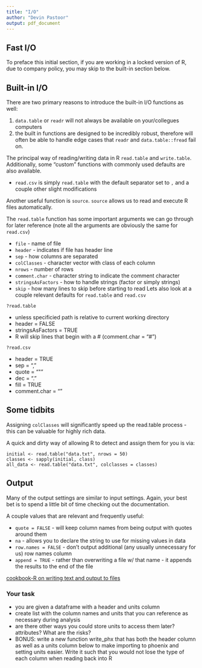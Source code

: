 ```yaml
---
title: "I/O"
author: "Devin Pastoor"
output: pdf_document
---
```


## Fast I/O

To preface this initial section, if you are working in a locked version of R, 
due to company policy, you may skip to the built-in section below.




## Built-in I/O

There are two primary reasons to introduce the built-in I/O functions as well:

1) `data.table` or `readr` will not always be available on your/collegues computers
2) the built in functions are designed to be incredibly robust, therefore will
often be able to handle edge cases that `readr` and `data.table::fread` fail on.


The principal way of reading/writing data in R `read.table` and `write.table`. Additionally, some "custom" functions with commonly used defaults are also available.

* `read.csv` is simply `read.table` with the default separator set to `,` and a couple other slight modifications

Another useful function is `source`. `source` allows us to read and execute R files automatically. 

The `read.table` function has some important arguments we can go through for later reference (note all the arguments are obviously the same for `read.csv`)

* `file` - name of file
* `header` - indicates if file has header line
* `sep` - how columns are separated
* `colClasses` - character vector with class of each column
* `nrows` - number of rows 
* `comment.char` - character string to indicate the comment character
* `stringsAsFactors` - how to handle strings (factor or simply strings)
* `skip` - how many lines to skip before starting to read
Lets also look at a couple relevant defaults for `read.table` and `read.csv`

`?read.table`

* unless specificied path is relative to current working directory
* header = FALSE
* stringsAsFactors = TRUE
* R will skip lines that begin with a # (comment.char = "#")

`?read.csv`

* header = TRUE
* sep = ","
* quote = "\""
* dec = "."
* fill = TRUE
* comment.char = ""


## Some tidbits

Assigning `colClasses` will significantly speed up the read.table process - this can be valuable for highly rich data.

A quick and dirty way of allowing R to detect and assign them for you is via:

```
initial <- read.table("data.txt", nrows = 50)
classes <- sapply(initial, class)
all_data <- read.table("data.txt", colclasses = classes)
```

## Output
Many of the output settings are similar to input settings. Again, your best bet is to spend a little bit of time checking out the documentation.

A couple values that are relevant and frequently useful:

* `quote = FALSE` - will keep column names from being output with quotes around them
* `na` - allows you to declare the string to use for missing values in data
* `row.names = FALSE` - don't output additional (any usually unnecessary for us) row names column
* `append = TRUE` - rather than overwriting a file w/ that name - it appends the results to the end of the file

[cookbook-R on writing text and output to files](http://www.cookbook-r.com/Data_input_and_output/Writing_text_and_output_from_analyses_to_a_file/)

### Your task

- you are given a dataframe with a header and units column
- create list with the column names and units that you can reference as necessary during analysis
- are there other ways you could store units to access them later? attributes? What are the risks?
- BONUS: write a new function write_phx that has both the header column as well as a units column below to make importing to phoenix and setting units easier. Write it such that you would not lose the type of each column when reading back into R

